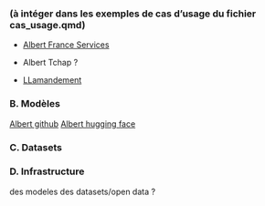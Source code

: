 
### (à intéger dans les exemples de cas d'usage du fichier cas_usage.qmd)

* [Albert France Services](https://www.france-services.gouv.fr/taxonomy/term/174#:~:text=%C2%AB%20Albert%20France%20services%20%C2%BB%20facilite%20les,des%20cas%20d%27usage%20donn%C3%A9s.) 

* Albert Tchap ? 

* [LLamandement](https://gitlab.adullact.net/dgfip/projets-ia/llamandement)

### B. Modèles 

[Albert github](https://github.com/etalab-ia/albert) 
[Albert hugging face]() 

### C. Datasets 

### D. Infrastructure 
  des modeles
  des datasets/open data ?
	
